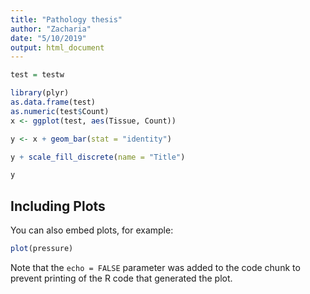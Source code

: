 ```yaml
---
title: "Pathology thesis"
author: "Zacharia"
date: "5/10/2019"
output: html_document
---
```


```r
test = testw
```



```r
library(plyr)
as.data.frame(test)
as.numeric(test$Count)
x <- ggplot(test, aes(Tissue, Count))

y <- x + geom_bar(stat = "identity")

y + scale_fill_discrete(name = "Title")

y

```

## Including Plots

You can also embed plots, for example:

```r
plot(pressure)
```

Note that the `echo = FALSE` parameter was added to the code chunk to prevent printing of the R code that generated the plot.
